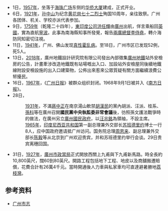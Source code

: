 *1日，[[1957年|1957年]]，坐落于[[海珠广场|海珠广场]]东侧的[[华侨大厦|华侨大厦]]建成，正式开业。
*6日，[[1921年|1921年]]，[[孙中山|孙中山]]为纪念[[黄花岗七十二烈士|黄花岗七十二烈士]]殉国10周年，亲往致祭。广州各团体、机关、学校亦派代表参加。
*9日，[[1759年|1759年]]（乾隆二十四年），[[不列颠东印度公司|東印度公司]][[洪任辉|洪任輝]]由[[廣州|廣州]]出航，佯言乘船回[[英國|英國]]，實為直航[[寧波|寧波]]。此事為南海縣知事所發覺，報告[[兩廣總督|兩廣總督]][[李侍堯|李侍堯]]，轉介海防同知密切注視。
*11日，[[1941年|1941年]]，广州、佛山发现[[真性霍乱病|真性霍乱病]]。至18日，广州市区已发现52例，死5人。
*13日，[[2018年|2018年]]，廣州地鐵設計研究院有限公司發出內部徵集[[廣州地鐵|廣州地鐵]]站外安檢房的公告，計畫牽涉改造地鐵既有站場嘅出入口、加設站外安檢屋同後續地鐵線附設安檢設施的出入口建築物，公佈出來惹來公眾質疑有關方面繼續浪費公帑擾民。
*16日，[[1967年|1967年]]，《[[广州日报|广州日报]]》被群众组织封闭。1968年9月1日被并入《[[南方日报|南方日报]]》。
*28日，
*: [[1931年|1931年]]，不滿[[蔣中正|蔣中正]]在南京湯山軟禁[[胡漢民|胡漢民]]的黨內胡派、汪派、桂系、[[孫科|孫科]]等在廣州召開'''國民黨中央執監委非常會議'''後，彷照孫文護法戰爭時的做法，在廣州另立[[國民政府#廣州國民政府（1931年5月28日—1932年1月1日）|廣州國民政府]]，以[[汪兆銘|汪兆銘]]為領袖，不設主席。
*: [[1965年|1965年]]，[[印度尼西亚共和国|印度尼西亚共和国]]第一副总理兼外交部长[[苏班德里约|苏班德里约]]博士一行8人，应中国政府邀请抵广州访问。国务院总理[[周恩来|周恩来]]、副总理兼外交部长[[陈毅|陈毅]]等从北京到广州欢迎贵宾，并和苏班德里约举行会谈。29日贵宾离穗回国。
*31日，[[1927年|1927年]]，[[廣州市政府|廣州市政當局]]正式開放西關上九甫與下九甫新馬路。時全長約10,800英尺，闊60到80英尺。開路工程包括地下工程、地皮以及商舖搬遷賠償，花費合計有26萬4千元。當時開通後人力車與私家車均可直達避暑勝地[[荔枝灣|荔枝灣]]。

==参考资料==
*[http://www.gzsdfz.org.cn/dqzlk/ 广州市志]
